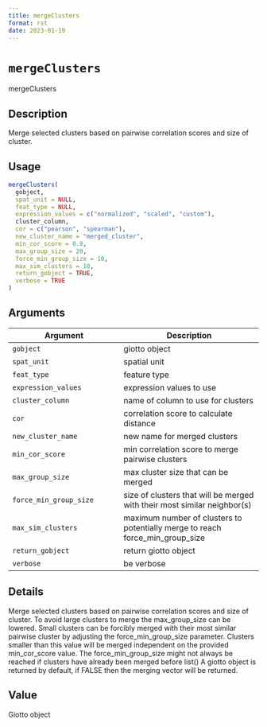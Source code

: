 ```yaml
--- 
title: mergeClusters 
format: rst 
date: 2023-01-19 
--- 
```

# `mergeClusters`

mergeClusters


## Description

Merge selected clusters based on pairwise correlation scores and size of cluster.


## Usage

```r
mergeClusters(
  gobject,
  spat_unit = NULL,
  feat_type = NULL,
  expression_values = c("normalized", "scaled", "custom"),
  cluster_column,
  cor = c("pearson", "spearman"),
  new_cluster_name = "merged_cluster",
  min_cor_score = 0.8,
  max_group_size = 20,
  force_min_group_size = 10,
  max_sim_clusters = 10,
  return_gobject = TRUE,
  verbose = TRUE
)
```


## Arguments

Argument      |Description
------------- |----------------
`gobject`     |     giotto object
`spat_unit`     |     spatial unit
`feat_type`     |     feature type
`expression_values`     |     expression values to use
`cluster_column`     |     name of column to use for clusters
`cor`     |     correlation score to calculate distance
`new_cluster_name`     |     new name for merged clusters
`min_cor_score`     |     min correlation score to merge pairwise clusters
`max_group_size`     |     max cluster size that can be merged
`force_min_group_size`     |     size of clusters that will be merged with their most similar neighbor(s)
`max_sim_clusters`     |     maximum number of clusters to potentially merge to reach force_min_group_size
`return_gobject`     |     return giotto object
`verbose`     |     be verbose


## Details

Merge selected clusters based on pairwise correlation scores and size of cluster.
 To avoid large clusters to merge the max_group_size can be lowered. Small clusters can
 be forcibly merged with their most similar pairwise cluster by adjusting the
 force_min_group_size parameter. Clusters smaller than this value will be merged
 independent on the provided min_cor_score value. The force_min_group_size might not always
 be reached if clusters have already been merged before list() 
 A giotto object is returned by default, if FALSE then the merging vector will be returned.


## Value

Giotto object


